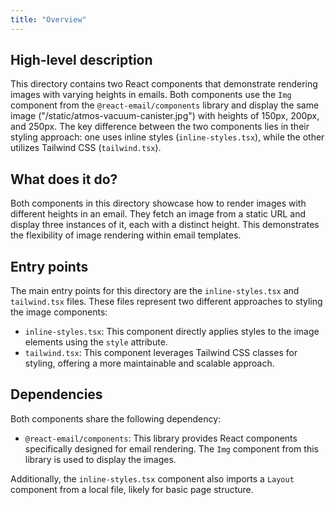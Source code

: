 ```yaml
---
title: "Overview"
---
```


## High-level description
This directory contains two React components that demonstrate rendering images with varying heights in emails. Both components use the `Img` component from the `@react-email/components` library and display the same image ("/static/atmos-vacuum-canister.jpg") with heights of 150px, 200px, and 250px. The key difference between the two components lies in their styling approach: one uses inline styles (`inline-styles.tsx`), while the other utilizes Tailwind CSS (`tailwind.tsx`).

## What does it do?
Both components in this directory showcase how to render images with different heights in an email. They fetch an image from a static URL and display three instances of it, each with a distinct height. This demonstrates the flexibility of image rendering within email templates.

## Entry points
The main entry points for this directory are the `inline-styles.tsx` and `tailwind.tsx` files. These files represent two different approaches to styling the image components:

- `inline-styles.tsx`: This component directly applies styles to the image elements using the `style` attribute.
- `tailwind.tsx`: This component leverages Tailwind CSS classes for styling, offering a more maintainable and scalable approach.

## Dependencies
Both components share the following dependency:

- `@react-email/components`: This library provides React components specifically designed for email rendering. The `Img` component from this library is used to display the images.

Additionally, the `inline-styles.tsx` component also imports a `Layout` component from a local file, likely for basic page structure.
